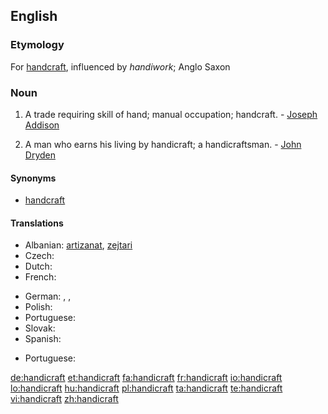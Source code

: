 ==English==
{{wikipedia}}

===Etymology===
For [[handcraft]], influenced by ''handiwork''; Anglo Saxon

===Noun===
{{en-noun}}

# A trade requiring skill of hand; manual occupation; handcraft. - [[w:Joseph Addison|Joseph Addison]]
# {{rare}} A man who earns his living by handicraft; a handicraftsman. - [[w:John Dryden|John Dryden]]

====Synonyms====
* [[handcraft]]

====Translations====
{{trans-top|trade requiring skill of hand}}
* Albanian: [[artizanat]], [[zejtari]]
* Czech: {{t-|cs|řemeslo|n}}
* Dutch: {{t+|nl|ambacht|f}}
* French: {{t|fr|artisanat|m}}
{{trans-mid}}
* German: {{t|de|Handarbeit|f}}, {{t+|de|Handwerk|n}}, {{t|de|Kunsthandwerk|n}}
* Polish: {{t|pl|rękodzieło}}
* Portuguese: {{t|pt|artesanato|m}}
* Slovak: {{t|sk|remeslo|n}}
* Spanish: {{t|es|artesanía}}
{{trans-bottom}}

{{trans-top|handicraftsman}}
* Portuguese: {{t|pt|artesão|m}}
{{trans-mid}}
{{trans-bottom}}

[[de:handicraft]]
[[et:handicraft]]
[[fa:handicraft]]
[[fr:handicraft]]
[[io:handicraft]]
[[lo:handicraft]]
[[hu:handicraft]]
[[pl:handicraft]]
[[ta:handicraft]]
[[te:handicraft]]
[[vi:handicraft]]
[[zh:handicraft]]